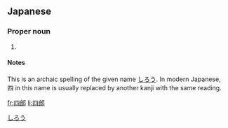 ==Japanese==
{{ja-kanjitab|四|郎}}

===Proper noun===
{{ja-pos|proper|しろう}}

# {{given name|male|lang=ja}}

====Notes====
This is an archaic spelling of the given name [[しろう]]. In modern Japanese, 四 in this name is usually replaced by another kanji with the same reading.

[[Category:Japanese male given names|しろう]]

[[fr:四郎]]
[[li:四郎]]